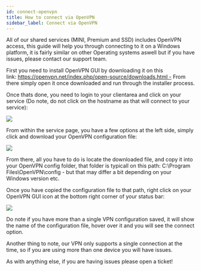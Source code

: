 ```yaml
---
id: connect-openvpn
title: How to connect via OpenVPN
sidebar_label: Connect via OpenVPN
---
```

All of our shared services (MINI, Premium and SSD) includes OpenVPN access, this guide will help you through connecting to it on a Windows platform, it is fairly similar on other Operating systems aswell but if you have issues, please contact our support team.

First you need to install OpenVPN GUI by downloading it on this link: https://openvpn.net/index.php/open-source/downloads.html - From there simply open it once downloaded and run through the installer process.

Once thats done, you need to login to your clientarea and click on your service (Do note, do not click on the hostname as that will connect to your service):

![](http://i.imgur.com/92Je4Sn.png)

From within the service page, you have a few options at the left side, simply click and download your OpenVPN configuration file:

![](http://i.imgur.com/TDdrNkY.png)

From there, all you have to do is locate the downloaded file, and copy it into your OpenVPN config folder, that folder is typicall on this path: C:\Program Files\OpenVPN\config - but that may differ a bit depending on your Windows version etc.

Once you have copied the configuration file to that path, right click on your OpenVPN GUI icon at the bottom right corner of your status bar:

![](http://i.imgur.com/8tSeT32.png)

Do note if you have more than a single VPN configuration saved, it will show the name of the configuration file, hover over it and you will see the connect option.

Another thing to note, our VPN only supports a single connection at the time, so if you are using more than one device you will have issues.

As with anything else, if you are having issues please open a ticket!
